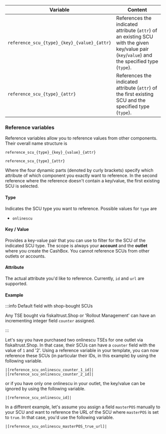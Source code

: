| Variable                                    | Content                                                      |
| ------------------------------------------- | ------------------------------------------------------------ |
| `reference_scu_{type}_{key}_{value}_{attr}` | References the indicated attribute (`attr`) of an existing SCU with the given key/value pair (`key`/`value`) and the specified type (`type`). |
| `reference_scu_{type}_{attr}` | References the indicated attribute (`attr`) of the first existing SCU and the specified type (`type`). |

### Reference variables

Reference variables allow you to reference values from other components. Their overall name structure is

```
reference_scu_{type}_{key}_{value}_{attr}

reference_scu_{type}_{attr}
```

Where the four dynamic parts (denoted by curly brackets) specify which attribute of which component you exactly want to reference. In the second reference where the reference doesn't contain a key/value, the first existing SCU is selected.



#### Type

Indicates the SCU type you want to reference. Possible values for `type` are

* `onlinescu`

#### Key / Value

Provides a key-value pair that you can use to filter for the SCU of the indicated SCU type. The scope is always your **account** and the **outlet** where you create the CashBox. You cannot reference SCUs from other outlets or accounts.



#### Attribute

The actual attribute you'd like to reference. Currently, `id` and `url` are supported.



#### Example

:::info Default field with shop-bought SCUs

Any TSE bought via fiskaltrust.Shop or 'Rollout Management' can have an incrementing integer field `counter` assigned.

:::

Let's say you have purchased two onlinescu TSEs for one outlet via fiskaltrust.Shop. In that case, their SCUs can have a `counter` field with the value of `1` and '2'. Using a reference variable in your template, you can now reference these SCUs (in particular their IDs, in this example) by using the following variable.


```
|[reference_scu_onlinescu_counter_1_id]|
|[reference_scu_onlinescu_counter_2_id]|
```

or if you have only one onlinescu in your outlet, the key/value can be ignored by using the following variable.

```
|[reference_scu_onlinescu_id]|
```

In a different example, let's assume you assign a field `masterPOS` manually to your SCU and want to reference the URL of the SCU where `masterPOS` is set to `true`. In that case, you'd use the following variable.

```
|[reference_scu_onlinescu_masterPOS_true_url]|
```
